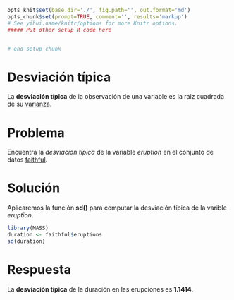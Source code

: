 ```r
opts_knit$set(base.dir='./', fig.path='', out.format='md')
opts_chunk$set(prompt=TRUE, comment='', results='markup')
# See yihui.name/knitr/options for more Knitr options.
##### Put other setup R code here


# end setup chunk
```
# Desviación típica

La __desviación típica__ de la observación de una variable es la raiz cuadrada de su [varianza](variance.md).

# Problema

Encuentra la _desviación típica_ de la variable _eruption_ en el conjunto de datos [faithful](../chapter2/README.md).

# Solución

Aplicaremos la función __sd()__ para computar la desviación típica de la varible _eruption_.

```r
library(MASS)
duration <- faithful$eruptions
sd(duration)

```

# Respuesta

La __desviación típica__ de la duración en las erupciones es __1.1414__.

